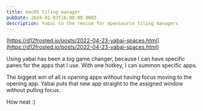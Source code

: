 ```yaml
---
title: macOS tiling manager
pubDate: 2024-01-03T16:00:00.000Z
description: Yabai to the rescue for opensource tiling managers
---
```


[https://d12frosted.io/posts/2022-04-23-yabai-spaces.html](https://d12frosted.io/posts/2022-04-23-yabai-spaces.html)

Using yabai has been a big game changer, because I can have specific panes for the apps that I use. With one hotkey, I can summon specific apps.

The biggest win of all is opening apps without having focus moving to the opening app. Yabai puts that new app straight to the assigned window without pulling focus. 

How neat :)
